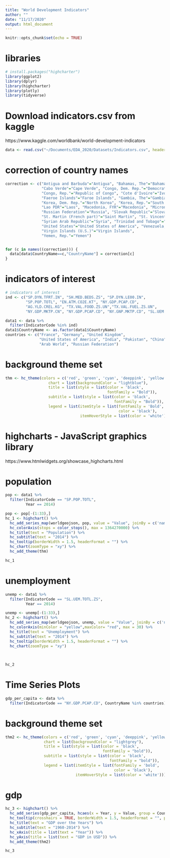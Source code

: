 ```yaml
---
title: "World Development Indicators"
author: ""
date: "11/17/2020"
output: html_document
---
```


```r
knitr::opts_chunk$set(echo = TRUE)
```

# libraries

```r
# install.packages("highcharter")
library(ggplot2)
library(dplyr)
library(highcharter)
library(plotly)
library(tidyverse)
```

# Download indicators.csv from kaggle
https://www.kaggle.com/worldbank/world-development-indicators


```r
data <- read.csv("~/Documents/EDA_2020/Datasets/Indicators.csv", header=TRUE)

```

# correction of country names

```r
correction <- c("Antigua and Barbuda"="Antigua", "Bahamas, The"="Bahamas", "Brunei Darussalam"="Brunei", 
                "Cabo Verde"="Cape Verde", "Congo, Dem. Rep."="Democratic Republic of the Congo", 
                "Congo, Rep."="Republic of Congo", "Cote d'Ivoire"="Ivory Coast", "Egypt, Arab Rep."="Egypt", 
                "Faeroe Islands"="Faroe Islands", "Gambia, The"="Gambia", "Iran, Islamic Rep."="Iran", 
                "Korea, Dem. Rep."="North Korea", "Korea, Rep."="South Korea", "Kyrgyz Republic"="Kyrgyzstan", 
                "Lao PDR"="Laos", "Macedonia, FYR"="Macedonia", "Micronesia, Fed. Sts."="Micronesia", 
                "Russian Federation"="Russia", "Slovak Republic"="Slovakia", "St. Lucia"="Saint Lucia", 
                "St. Martin (French part)"="Saint Martin", "St. Vincent and the Grenadines"="Saint Vincent", 
                "Syrian Arab Republic"="Syria", "Trinidad and Tobago"="Trinidad", "United Kingdom"="UK", 
                "United States"="United States of America", "Venezuela, RB"="Venezuela", 
                "Virgin Islands (U.S.)"="Virgin Islands", 
                "Yemen, Rep."="Yemen")


for (c in names((correction))) {
  data[data$CountryName==c,"CountryName"] = correction[c]
}
```

# indicators of interest

```r
# indicators of interest
ind <- c("SP.DYN.TFRT.IN", "SH.MED.BEDS.ZS", "SP.DYN.LE00.IN",
         "SP.POP.TOTL", "EN.ATM.CO2E.KT", "NY.GDP.PCAP.CD",
         "AG.YLD.CREL.KG", "TX.VAL.FOOD.ZS.UN","TX.VAL.FUEL.ZS.UN",
         "NY.GDP.MKTP.CN", "NY.GDP.PCAP.CD", "NY.GNP.MKTP.CD", "SL.UEM.TOTL.ZS")
```


```r
data1 <- data %>%
  filter(IndicatorCode %in% ind)
data1$CountryName <- as.factor(data1$CountryName)
countries <- c("France", "Germany", "United Kingdom",
               "United States of America", "India", "Pakistan", "China",
               "Arab World", "Russian Federation")
```


# background theme set


```r
thm <- hc_theme(colors = c('red', 'green', 'cyan', 'deeppink', 'yellow', 'indigo', 'blue'), 
                   chart = list(backgroundColor = "lightblue"), 
                   title = list(style = list(color = 'black',
                                             fontFamily = "Bold")), 
                   subtitle = list(style = list(color = 'black', 
                                                fontFamily = "Bold")), 
                   legend = list(itemStyle = list(fontFamily = 'Bold',
                                                  color = 'black'), 
                                 itemHoverStyle = list(color = 'white')))
```


# highcharts - JavaScript graphics library
https://www.htmlwidgets.org/showcase_highcharts.html


# population

```r
pop <- data1 %>%
  filter(IndicatorCode == "SP.POP.TOTL", 
         Year == 2014)

pop <- pop[-(1:33),]
hc_1 <- highchart() %>%
  hc_add_series_map(worldgeojson, pop, value = "Value", joinBy = c('name', "CountryName"))  %>% 
  hc_colorAxis(stops = color_stops(), max = 1364270000) %>% 
  hc_title(text = "Population") %>% 
  hc_subtitle(text = "2014") %>%
  hc_tooltip(borderWidth = 1.5, headerFormat = "") %>%
  hc_chart(zoomType = "xy") %>%
  hc_add_theme(thm)
```

```r
hc_1 
```


# unemployment


```r

unemp <- data1 %>%
  filter(IndicatorCode == "SL.UEM.TOTL.ZS", 
         Year == 2014)

unemp <- unemp[-(1:33),]
hc_2 <- highchart() %>%
  hc_add_series_map(worldgeojson, unemp, value = "Value", joinBy = c('name', "CountryName"))  %>% 
  hc_colorAxis(minColor = "yellow",maxColor= "red", max = 30) %>% 
  hc_title(text = "Unemployment") %>% 
  hc_subtitle(text = "2014") %>%
  hc_tooltip(borderWidth = 1.5, headerFormat = "") %>%
  hc_chart(zoomType = "xy") 
  
  

```

```r
hc_2
```


# Time Series Plots

```r
gdp_per_capita <- data %>%
  filter(IndicatorCode == "NY.GDP.PCAP.CD", CountryName %in% countries)

```

# background theme set

```r
thm2 <- hc_theme(colors = c('red', 'green', 'cyan', 'deeppink', 'yellow', 'indigo', 'blue'), 
                 chart = list(backgroundColor = "lightgrey"), 
                 title = list(style = list(color = 'black',
                                           fontFamily = "bold")), 
                 subtitle = list(style = list(color = 'black', 
                                              fontFamily = "bold")), 
                 legend = list(itemStyle = list(fontFamily = 'bold',
                                                color = 'black'), 
                               itemHoverStyle = list(color = 'white')))
```

# gdp

```r
hc_3 <- highchart() %>% 
  hc_add_series(gdp_per_capita, hcaes(x = Year, y = Value, group = CountryName), type = "line") %>%
  hc_tooltip(crosshairs = TRUE, borderWidth = 1.5, headerFormat = "", pointFormat = paste("Year: <b>{point.Year}</b> <br> GDP Per Capita:                           $<b>{point.Value}</b>  <br> CountryName: <b>{point.CountryName} <br>")) %>%
  hc_title(text = "GDP over the Years") %>% 
  hc_subtitle(text = "1960-2014") %>%
  hc_xAxis(title = list(text = "Year")) %>%
  hc_yAxis(title = list(text = "GDP in USD")) %>%
  hc_add_theme(thm2)
```


```r
hc_3
```




















